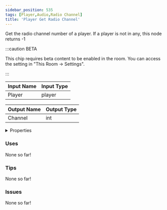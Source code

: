 ```yaml
---
sidebar_position: 535
tags: [Player,Audio,Radio Channel]
title: 'Player Get Radio Channel'
---
```


Get the radio channel number of a player. If a player is not in any, this node returns -1

:::caution BETA

This chip requires beta content to be enabled in the room. You can access the setting in "This Room -> Settings".

:::




<EsbSvg />

| Input Name | Input Type |
|-----------|-----------|
| Player | player |

| Output Name | Output Type |
|-----------|-----------|
| Channel | int |


<details>
  <summary>Properties</summary>
  <div>
    <div>
    <table>
      <thead>
        <tr>
          <th>Is beta required?</th>
          <th>✅</th>
        </tr>
        <tr>
          <th>Is this chip a trolling risk?</th>
          <th>❌</th>
        </tr>
        <tr>
          <th>Is this chip a role assignment risk?</th>
          <th>❌</th>
        </tr>
        <tr>
          <th>Chip UUID</th>
          <th>be2f38d2-c6cb-4d9a-b74d-0a664c216a7b</th>
        </tr>
      </thead>
    </table>
    </div>
  </div>
</details>

### Uses

None so far!

### Tips

None so far!

### Issues

None so far!